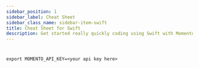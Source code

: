 ```yaml
---
sidebar_position: 1
sidebar_label: Cheat Sheet
sidebar_class_name: sidebar-item-swift
title: Cheat Sheet for Swift
description: Get started really quickly coding using Swift with Momento Cache
---
```




#



##



##



    export MOMENTO_API_KEY=<your api key here>



##





##





##





##





##





##





##





##



